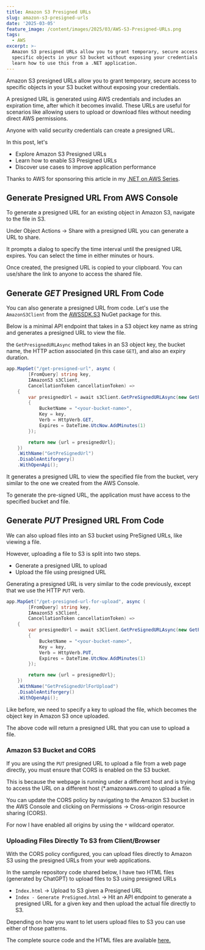 ```yaml
---
title: Amazon S3 Presigned URLs
slug: amazon-s3-presigned-urls
date: '2025-03-05'
feature_image: /content/images/2025/03/AWS-S3-Presigned-URLs.png
tags:
  - AWS
excerpt: >-
  Amazon S3 presigned URLs allow you to grant temporary, secure access to
  specific objects in your S3 bucket without exposing your credentials. Let's
  learn how to use this from a .NET application.
---
```

Amazon S3 presigned URLs allow you to grant temporary, secure access to specific objects in your S3 bucket without exposing your credentials.

A presigned URL is generated using AWS credentials and includes an expiration time, after which it becomes invalid. These URLs are useful for scenarios like allowing users to upload or download files without needing direct AWS permissions.

Anyone with valid security credentials can create a presigned URL.

<EmbedCard src="https://www.youtube.com/embed/ZhhZm8nlMWE?feature=oembed" title="Amazon S3 Presigned URLs | .NET ON AWS | AWS Serverless | Amazon" />

In this post, let's

-   Explore Amazon S3 Presigned URLs
-   Learn how to enable S3 Presigned URLs
-   Discover use cases to improve application performance

Thanks to AWS for sponsoring this article in my [.NET on AWS Series](/blog/tag/aws/).

## Generate Presigned URL From AWS Console

To generate a presigned URL for an existing object in Amazon S3, navigate to the file in S3.

Under Object Actions → Share with a presigned URL you can generate a URL to share.

<ImageCard src="/content/images/2025/03/image.png" alt="Navigate to the file in Amazon S3 Console, and under Object actions → Share with a presigned URL, you can generate a URL to share the file with anyone" caption="Navigate to the file in Amazon S3 Console, and under Object actions → Share with a presigned URL, you can generate a URL to share the file with anyone" />

It prompts a dialog to specify the time interval until the presigned URL expires. You can select the time in either minutes or hours.

<ImageCard src="/content/images/2025/03/image-1.png" alt="Time interval until the presigned URL expires when creating a presigned URL from AWS Console." caption="Time interval until the presigned URL expires when creating a presigned URL from AWS Console." />

Once created, the presigned URL is copied to your clipboard. You can use/share the link to anyone to access the shared file.

## Generate _GET_ Presigned URL From Code

You can also generate a presigned URL from code. Let's use the `AmazonS3Client` from the [AWSSDK.S3](https://www.nuget.org/packages/AWSSDK.S3) NuGet package for this.

<BookmarkCard href="/blog/amazon-s3-dotnet/" title="Amazon S3 For the .NET Developer: How to Easily Get Started" description="Learn how to get started with Amazon S3 from a .NET Core application. We will learn how to store and retrieve data from the storage, important concepts to be aware of while using S3." icon="/content/images/icon/logo-512x512-19.png" />

Below is a minimal API endpoint that takes in a S3 object key name as string and generates a presigned URL to view the file.

the `GetPresignedURLAsync` method takes in an S3 object key, the bucket name, the HTTP action associated (in this case `GET`), and also an expiry duration.

```csharp
app.MapGet("/get-presigned-url", async (
        [FromQuery] string key,
        IAmazonS3 s3Client,
        CancellationToken cancellationToken) =>
    {
        var presignedUrl = await s3Client.GetPreSignedURLAsync(new GetPreSignedUrlRequest()
        {
            BucketName = "<your-bucket-name>",
            Key = key,
            Verb = HttpVerb.GET,
            Expires = DateTime.UtcNow.AddMinutes(1)
        });

        return new {url = presignedUrl};
    })
    .WithName("GetPreSignedUrl")
    .DisableAntiforgery()
    .WithOpenApi();
```

It generates a presigned URL to view the specified file from the bucket, very similar to the one we created from the AWS Console.

<BookmarkCard href="/blog/amazon-credentials-dotnet/" title="Learn How To Manage Credentials When Building .NET Application on AWS" description="Learn different ways to set up and manage credentials and sensitive information when building .NET applications on AWS. We will also touch upon some of the tools and utilities that I have set up on my local development machine to make working with AWS easier." icon="/content/images/icon/logo-512x512-20.png" />

To generate the pre-signed URL, the application must have access to the specified bucket and file.

## Generate _PUT_ Presigned URL From Code

We can also upload files into an S3 bucket using PreSigned URLs, like viewing a file.

However, uploading a file to S3 is split into two steps.

-   Generate a presigned URL to upload
-   Upload the file using presigned URL

Generating a presigned URL is very similar to the code previously, except that we use the HTTP `PUT` verb.

```csharp
app.MapGet("/get-presigned-url-for-upload", async (
        [FromQuery] string key,
        IAmazonS3 s3Client,
        CancellationToken cancellationToken) =>
    {
        var presignedUrl = await s3Client.GetPreSignedURLAsync(new GetPreSignedUrlRequest()
        {
            BucketName = "<your-bucket-name>",
            Key = key,
            Verb = HttpVerb.PUT,
            Expires = DateTime.UtcNow.AddMinutes(1)
        });

        return new {url = presignedUrl};
    })
    .WithName("GetPreSignedUrlForUpload")
    .DisableAntiforgery()
    .WithOpenApi();
```

Like before, we need to specify a key to upload the file, which becomes the object key in Amazon S3 once uploaded.

The above code will return a presigned URL that you can use to upload a file.

### Amazon S3 Bucket and CORS

If you are using the `PUT` presigned URL to upload a file from a web page directly, you must ensure that CORS is enabled on the S3 bucket.

This is because the webpage is running under a different host and is trying to access the URL on a different host (\*.amazonaws.com) to upload a file.

<BookmarkCard href="/blog/asp-net-core-cors-demystified/" title="Understand CORS and Learn How to Enable it for Your ASP NET API" description="Cross Origin Resource Sharing or CORS in short is a W3C standard that allows a server to relax the same-origin policy. Learn more about CORS, how to enable it for an ASP NET Web API, Preflight requests and more." icon="/content/images/icon/logo-512x512-21.png" />

You can update the CORS policy by navigating to the Amazon S3 bucket in the AWS Console and clicking on Permissions → Cross-origin resource sharing (CORS).

<ImageCard src="/content/images/2025/03/image-2.png" alt="" />

For now I have enabled all origins by using the `*` wildcard operator.

### Uploading Files Directly To S3 from Client/Browser

With the CORS policy configured, you can upload files directly to Amazon S3 using the presigned URLs from your web applications.

In the sample repository code shared below, I have two HTML files (generated by ChatGPT) to upload files to S3 using presigned URLs

-   `Index.html` → Upload to S3 given a Presigned URL
-   `Index - Generate PreSigned.html` → Hit an API endpoint to generate a presigned URL for a given key and then upload the actual file directly to S3.

Depending on how you want to let users upload files to S3 you can use either of those patterns.

The complete source code and the HTML files are available [here.](https://github.com/rahulpnath/youtube-samples/tree/main/s3-presigned-urls)

